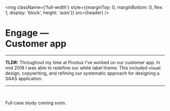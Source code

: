 
<img className={'full-width'} style={{marginTop: 0, marginBottom: 0, flex: 1, display: 'block', height: 'auto'}} src={header} />
<br/>

# Engage — <br/>Customer app

---

**TLDR:** Throughout my time at Pivotus I've worked on our customer app. In mid 2018 I was able to redefine our white label theme. This included visual design, copywriting, and refining our systematic approach for designing a SAAS application.

---

<br />

Full case study coming soon.
